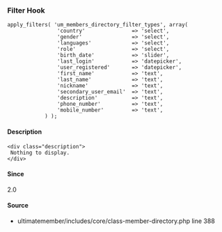
<UMBreadCrumb type="filter"/>

### Filter Hook    
    
```
apply_filters( 'um_members_directory_filter_types', array(
				'country'               => 'select',
				'gender'                => 'select',
				'languages'             => 'select',
				'role'                  => 'select',
				'birth_date'            => 'slider',
				'last_login'            => 'datepicker',
				'user_registered'       => 'datepicker',
				'first_name'            => 'text',
				'last_name'             => 'text',
				'nickname'              => 'text',
				'secondary_user_email'  => 'text',
				'description'           => 'text',
				'phone_number'          => 'text',
				'mobile_number'         => 'text',
			) );
```

#### Description
    <div class="description">
     Nothing to display.
    </div>

#### Since
<div class="description">
2.0
</div>

#### Source
  - <Link href="https://github.com/ultimatemember/ultimatemember/tree/2.5.0/includes/core/class-member-directory.php#L388">ultimatemember/includes/core/class-member-directory.php</Link> <Link href="https://github.com/ultimatemember/ultimatemember/tree/2.5.0/includes/core/class-member-directory.php#L388">line 388</Link>

